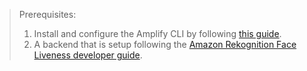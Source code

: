 > Prerequisites:
>
> 1. Install and configure the Amplify CLI by following [this guide](https://docs.amplify.aws/lib/project-setup/prereq/q/platform/js/#configure-the-amplify-cli).
> 2. A backend that is setup following the [Amazon Rekognition Face Liveness developer guide](https://docs.aws.amazon.com/rekognition/latest/dg/face-liveness-programming-api.html).
